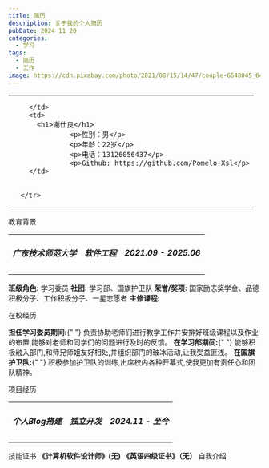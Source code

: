 ```yaml
---
title: 简历
description: 关于我的个人简历
pubDate: 2024 11 20
categories:
  - 学习
tags:
  - 简历
  - 工作
image: https://cdn.pixabay.com/photo/2021/08/15/14/47/couple-6548045_640.jpg
---
```



<table>
    <tr>
        <td>
    <ImageComponent
      src={`${import.meta.env.BASE_URL}/Top.jpg`}
      alt="个人照片"
      width="154"
      height="154"
    /> 
      </td>
      <td>

      </td>
      <td>
        <h1>谢仕良</h1>
                <p>性别：男</p>
                <p>年龄：22岁</p>
                <p>电话：13126056437</p>
                <p>Github: https://github.com/Pomelo-Xsl</p>
      </td>


    </tr>

</table>
<ResumeBar>教育背景</ResumeBar>
<table>
    <tr>
        <td>
            <h5>广东技术师范大学</h5>
        </td>
        <td>
            <h5>软件工程</h5>
        </td>
        <td>
            <h5>2021.09 - 2025.06</h5>
        </td>
    </tr>
</table>  
    <tr>
        <strong>班级角色:</strong> 学习委员
    </tr>
    <tr>
        <strong>社团:</strong> 学习部、国旗护卫队
    </tr>
    <tr>
        <strong>荣誉/奖项:</strong> 国家励志奖学金、品德积极分子、工作积极分子、一星志愿者
    </tr>
    <tr>
        <strong>主修课程:</strong>
    </tr>

<ResumeBar>在校经历</ResumeBar>

<tr>
  <strong>担任学习委员期间:</strong>{" "}
  负责协助老师们进行教学工作并安排好班级课程以及作业的布置,能够对老师和同学们的问题进行及时的反馈。
</tr>
<tr>
  <strong>在学习部期间:</strong>{" "}
  能够积极融入部门,和师兄师姐友好相处,并组织部门的破冰活动,让我受益匪浅。
</tr>
<tr>
  <strong>在国旗护卫队:</strong>{" "}
  积极参加护卫队的训练,出席校内各种开幕式,使我更加有责任心和团队精神。
</tr>

<ResumeBar>项目经历</ResumeBar>
<table>
  <tr>
    <td>
      <h5>个人Blog搭建</h5>
    </td>
    <td>
      <h5>独立开发</h5>
    </td>
    <td>
      <h5>2024.11 - 至今</h5>
    </td>
  </tr>
</table>
<ResumeBar>技能证书</ResumeBar>
<strong>《计算机软件设计师》(无)</strong>
<strong>《英语四级证书》（无）</strong>
<ResumeBar>自我介绍</ResumeBar>
